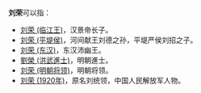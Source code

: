 '''刘荣'''可以指：
*[[刘荣_(临江王)|刘荣 (临江王)]]，汉景帝长子。
*[[刘荣_(平堤侯)|刘荣 (平堤侯)]]，河间献王刘德之孙，平堤严侯刘招之子。
*[[刘荣_(东汉)|刘荣 (东汉)]]，东汉沛幽王。
*[[劉榮_(洪武進士)|劉榮 (洪武進士)]]，明朝進士。
*[[刘荣_(明朝将领)|刘荣 (明朝将领)]]，明朝将领。
*[[刘荣_(1920年)|刘荣 (1920年)]]，原名刘统领，中国人民解放军人物。

{{消歧义|W武|cat=二字刘姓人名消歧义}}